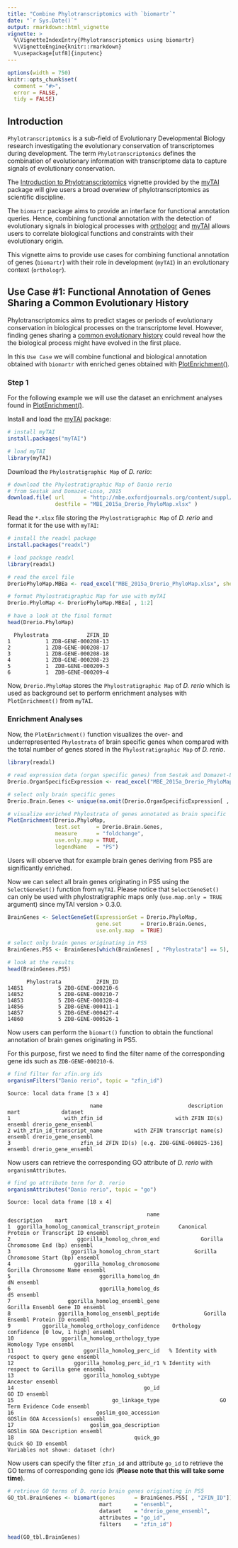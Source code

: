 ```yaml
---
title: "Combine Phylotranscriptomics with `biomartr`"
date: "`r Sys.Date()`"
output: rmarkdown::html_vignette
vignette: >
  %\VignetteIndexEntry{Phylotranscriptomics using biomartr}
  %\VignetteEngine{knitr::rmarkdown}
  %\usepackage[utf8]{inputenc}
---
```


```r
options(width = 750)
knitr::opts_chunk$set(
  comment = "#>",
  error = FALSE,
  tidy = FALSE)
```

## Introduction

`Phylotranscriptomics` is a sub-field of Evolutionary Developmental Biology research investigating the evolutionary conservation of transcriptomes during development. The term `Phylotranscriptomics` defines the combination of evolutionary information with transcriptome data to capture signals of evolutionary conservation.

The [Introduction to Phylotranscriptomics](https://github.com/HajkD/myTAI/blob/master/vignettes/Introduction.Rmd) vignette provided by the [myTAI](https://github.com/HajkD/myTAI) package
will give users a broad overwiew of phylotranscriptomics as scientific discipline.

The `biomartr` package aims to provide an interface for functional annotation
queries. Hence, combining functional annotation with the detection of evolutionary signals in
biological processes with [orthologr](https://github.com/HajkD/orthologr) and [myTAI](https://github.com/HajkD/myTAI) allows users to correlate 
biological functions and constraints with their evolutionary origin.

This vignette aims to provide use cases for combining functional annotation
of genes (`biomartr`) with their role in development (`myTAI`) in an evolutionary context (`orthologr`).


## Use Case #1: Functional Annotation of Genes Sharing a Common Evolutionary History

Phylotranscriptomics aims to predict stages or periods of evolutionary conservation in
biological processes on the transcriptome level. However, finding genes sharing a [common evolutionary history](https://github.com/HajkD/myTAI/blob/master/vignettes/Enrichment.Rmd) could reveal how the the biological process might have evolved in the first place.

In this `Use Case` we will combine functional and biological annotation obtained with `biomartr` with enriched genes obtained with [PlotEnrichment()](https://github.com/HajkD/myTAI/blob/master/vignettes/Enrichment.Rmd). 

### Step 1

For the following example we will use the dataset an enrichment analyses found in [PlotEnrichment()](https://github.com/HajkD/myTAI/blob/master/vignettes/Enrichment.Rmd).

Install and load the [myTAI](https://github.com/HajkD/myTAI) package:

```r
# install myTAI
install.packages("myTAI")

# load myTAI
library(myTAI)
```

Download the `Phylostratigraphic Map` of _D. rerio_:

```r
# download the Phylostratigraphic Map of Danio rerio
# from Sestak and Domazet-Loso, 2015
download.file( url      = "http://mbe.oxfordjournals.org/content/suppl/2014/11/17/msu319.DC1/TableS3-2.xlsx", 
               destfile = "MBE_2015a_Drerio_PhyloMap.xlsx" )
```

Read the `*.xlsx` file storing the `Phylostratigraphic Map` of _D. rerio_ and format it for the use with `myTAI`:

```r
# install the readxl package
install.packages("readxl")

# load package readxl
library(readxl)

# read the excel file
DrerioPhyloMap.MBEa <- read_excel("MBE_2015a_Drerio_PhyloMap.xlsx", sheet = 1, skip = 4)

# format Phylostratigraphic Map for use with myTAI
Drerio.PhyloMap <- DrerioPhyloMap.MBEa[ , 1:2]

# have a look at the final format
head(Drerio.PhyloMap)
```

```
  Phylostrata            ZFIN_ID
1           1 ZDB-GENE-000208-13
2           1 ZDB-GENE-000208-17
3           1 ZDB-GENE-000208-18
4           1 ZDB-GENE-000208-23
5           1  ZDB-GENE-000209-3
6           1  ZDB-GENE-000209-4
```

Now, `Drerio.PhyloMap` stores the `Phylostratigraphic Map` of _D. rerio_ which is used
as background set to perform enrichment analyses with `PlotEnrichment()` from `myTAI`.

### Enrichment Analyses

Now, the `PlotEnrichment()` function visualizes the over- and underrepresented `Phylostrata` of brain specific genes when compared with the total number of genes stored in the `Phylostratigraphic Map` of _D. rerio_.


```r
library(readxl)

# read expression data (organ specific genes) from Sestak and Domazet-Loso, 2015
Drerio.OrganSpecificExpression <- read_excel("MBE_2015a_Drerio_PhyloMap.xlsx", sheet = 2, skip = 3)

# select only brain specific genes
Drerio.Brain.Genes <- unique(na.omit(Drerio.OrganSpecificExpression[ , "brain"]))

# visualize enriched Phylostrata of genes annotated as brain specific
PlotEnrichment(Drerio.PhyloMap,
               test.set     = Drerio.Brain.Genes,
               measure      = "foldchange",
               use.only.map = TRUE,
               legendName   = "PS")
```

Users will observe that for example brain genes deriving from PS5 are significantly enriched. 


Now we can select all brain genes originating in PS5 using the `SelectGeneSet()` function from `myTAI`. Please notice that `SelectGeneSet()` can only be used with phylostratigraphic maps only (`use.map.only = TRUE` argument) since myTAI version > 0.3.0.

```r
BrainGenes <- SelectGeneSet(ExpressionSet = Drerio.PhyloMap,
                            gene.set      = Drerio.Brain.Genes,
                            use.only.map  = TRUE)

# select only brain genes originating in PS5
BrainGenes.PS5 <- BrainGenes[which(BrainGenes[ , "Phylostrata"] == 5), ]

# look at the results
head(BrainGenes.PS5)
```

```
      Phylostrata           ZFIN_ID
14851           5 ZDB-GENE-000210-6
14852           5 ZDB-GENE-000210-7
14853           5 ZDB-GENE-000328-4
14856           5 ZDB-GENE-000411-1
14857           5 ZDB-GENE-000427-4
14860           5 ZDB-GENE-000526-1
```

Now users can perform the `biomart()` function to obtain the functional annotation of brain genes originating in PS5.

For this purpose, first we need to find the filter name of the corresponding gene ids such as `ZDB-GENE-000210-6`.

```r
# find filter for zfin.org ids
organismFilters("Danio rerio", topic = "zfin_id")
```

```
Source: local data frame [3 x 4]

                          name                           description    mart             dataset
1                 with_zfin_id                       with ZFIN ID(s) ensembl drerio_gene_ensembl
2 with_zfin_id_transcript_name          with ZFIN transcript name(s) ensembl drerio_gene_ensembl
3                      zfin_id ZFIN ID(s) [e.g. ZDB-GENE-060825-136] ensembl drerio_gene_ensembl
```

Now users can retrieve the corresponding GO attribute of _D. rerio_ with `organismAttributes`.

```r
# find go attribute term for D. rerio
organismAttributes("Danio rerio", topic = "go")
```

```
Source: local data frame [18 x 4]

                                            name                             description    mart
1  ggorilla_homolog_canomical_transcript_protein      Canonical Protein or Transcript ID ensembl
2                     ggorilla_homolog_chrom_end             Gorilla Chromosome End (bp) ensembl
3                   ggorilla_homolog_chrom_start           Gorilla Chromosome Start (bp) ensembl
4                    ggorilla_homolog_chromosome                 Gorilla Chromosome Name ensembl
5                            ggorilla_homolog_dn                                      dN ensembl
6                            ggorilla_homolog_ds                                      dS ensembl
7                  ggorilla_homolog_ensembl_gene                 Gorilla Ensembl Gene ID ensembl
8               ggorilla_homolog_ensembl_peptide              Gorilla Ensembl Protein ID ensembl
9          ggorilla_homolog_orthology_confidence    Orthology confidence [0 low, 1 high] ensembl
10               ggorilla_homolog_orthology_type                           Homology Type ensembl
11                      ggorilla_homolog_perc_id   % Identity with respect to query gene ensembl
12                   ggorilla_homolog_perc_id_r1 % Identity with respect to Gorilla gene ensembl
13                      ggorilla_homolog_subtype                                Ancestor ensembl
14                                         go_id                                   GO ID ensembl
15                               go_linkage_type                   GO Term Evidence Code ensembl
16                          goslim_goa_accession                 GOSlim GOA Accession(s) ensembl
17                        goslim_goa_description                  GOSlim GOA Description ensembl
18                                      quick_go                             Quick GO ID ensembl
Variables not shown: dataset (chr)
```

Now users can specify the filter `zfin_id` and attribute `go_id` to retrieve the GO terms of corresponding gene ids (__Please note that this will take some time__).

```r
# retrieve GO terms of D. rerio brain genes originating in PS5
GO_tbl.BrainGenes <- biomart(genes      = BrainGenes.PS5[ , "ZFIN_ID"]),
                             mart       = "ensembl",
                             dataset    = "drerio_gene_ensembl",
                             attributes = "go_id",
                             filters    = "zfin_id")

head(GO_tbl.BrainGenes)
```







